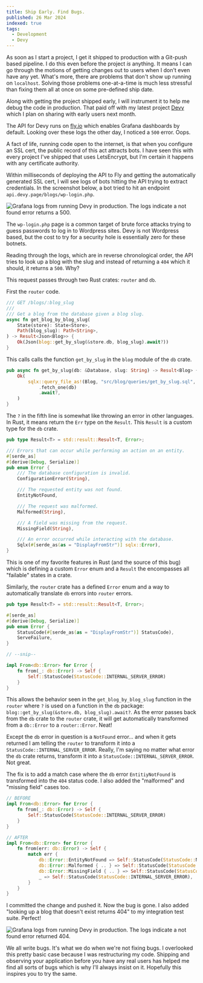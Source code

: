 ```yaml
---
title: Ship Early. Find Bugs.
published: 26 Mar 2024
indexed: true
tags:
  - Development
  - Devy
---
```



As soon as I start a project, I get it shipped to production with a Git-push based pipeline. I do this even before the project _is_ anything. It means I can go through the motions of getting changes out to users when I don't even have any yet. What's more, there are problems that don't show up running on `localhost`. Solving those problems one-at-a-time is much less stressful than fixing them all at once on some pre-defined ship date.

Along with getting the project shipped early, I will instrument it to help me debug the code in production. That paid off with my latest project [Devy](https://devy.page) which I plan on sharing with early users next month.

The API for Devy runs on [fly.io](https://fly.io) which enables Grafana dashboards by default. Looking over these logs the other day, I noticed a `500` error. Oops.

A fact of life, running code open to the internet, is that when you configure an SSL cert, the public record of this act attracts bots. I have seen this with every project I've shipped that uses LetsEncrypt, but I'm certain it happens with any certificate authority.

Within milliseconds of deploying the API to Fly and getting the automatically generated SSL cert, I will see logs of bots hitting the API trying to extract credentials. In the screenshot below, a bot tried to hit an endpoint `api.devy.page/blogs/wp-login.php`.

<Image src={Logs} alt="Grafana logs from running Devy in production. The logs indicate a not found error returns a 500." class="object-cover rounded-md mb-4"/>

The `wp-login.php` page is a common target of brute force attacks trying to guess passwords to log in to Wordpress sites. Devy is not Wordpress based, but the cost to try for a security hole is essentially zero for these botnets.

Reading through the logs, which are in reverse chronological order, the API tries to look up a blog with the slug and instead of returning a `404` which it should, it returns a `500`. Why?

This request passes through two Rust crates: `router` and `db`.

First the `router` code.

```rust
/// GET /blogs/:blog_slug
///
/// Get a blog from the database given a blog slug.
async fn get_blog_by_blog_slug(
    State(store): State<Store>,
    Path(blog_slug): Path<String>,
) -> Result<Json<Blog>> {
    Ok(Json(blog::get_by_slug(&store.db, blog_slug).await?))
}
```

This calls calls the function `get_by_slug` in the `blog` module of the `db` crate.

```rust
pub async fn get_by_slug(db: &Database, slug: String) -> Result<Blog> {
    Ok(
        sqlx::query_file_as!(Blog, "src/blog/queries/get_by_slug.sql", slug)
            .fetch_one(db)
            .await?,
    )
}
```

The `?` in the fifth line is somewhat like throwing an error in other languages. In Rust, it means return the `Err` type on the `Result`. This `Result` is a custom type for the `db` crate.

```rust
pub type Result<T> = std::result::Result<T, Error>;

/// Errors that can occur while performing an action on an entity.
#[serde_as]
#[derive(Debug, Serialize)]
pub enum Error {
    /// The database configuration is invalid.
    ConfigurationError(String),

    /// The requested entity was not found.
    EntityNotFound,

    /// The request was malformed.
    Malformed(String),

    /// A field was missing from the request.
    MissingField(String),

    /// An error occurred while interacting with the database.
    Sqlx(#[serde_as(as = "DisplayFromStr")] sqlx::Error),
}
```

This is one of my favorite features in Rust (and the source of this bug) which is defining a custom `Error` enum and a `Result` the encompasses all "failable" states in a crate.

Similarly, the `router` crate has a defined `Error` enum and a way to automatically translate `db` errors into `router` errors.

```rust
pub type Result<T> = std::result::Result<T, Error>;

#[serde_as]
#[derive(Debug, Serialize)]
pub enum Error {
    StatusCode(#[serde_as(as = "DisplayFromStr")] StatusCode),
    ServeFailure,
}

// --snip--

impl From<db::Error> for Error {
    fn from(_: db::Error) -> Self {
        Self::StatusCode(StatusCode::INTERNAL_SERVER_ERROR)
    }
}
```

This allows the behavior seen in the `get_blog_by_blog_slug` function in the `router` where `?` is used on a function in the `db` package: `blog::get_by_slug(&store.db, blog_slug).await?`. As the error passes back from the `db` crate to the `router` crate, it will get automatically transformed from a `db::Error` to a `router::Error`. Neat!

Except the `db` error in question is a `NotFound` error... and when it gets returned I am telling the `router` to transform it into a `StatusCode::INTERNAL_SERVER_ERROR`. Really, I'm saying no matter what error the `db` crate returns, transform it into a `StatusCode::INTERNAL_SERVER_ERROR`. Not great.

The fix is to add a match case where the `db` error `EntitiyNotFound` is transformed into the `404` status code. I also added the "malformed" and "missing field" cases too.

```rust
// BEFORE
impl From<db::Error> for Error {
    fn from(_: db::Error) -> Self {
        Self::StatusCode(StatusCode::INTERNAL_SERVER_ERROR)
    }
}

// AFTER
impl From<db::Error> for Error {
    fn from(err: db::Error) -> Self {
        match err {
            db::Error::EntityNotFound => Self::StatusCode(StatusCode::NOT_FOUND),
            db::Error::Malformed { .. } => Self::StatusCode(StatusCode::BAD_REQUEST),
            db::Error::MissingField { .. } => Self::StatusCode(StatusCode::BAD_REQUEST),
            _ => Self::StatusCode(StatusCode::INTERNAL_SERVER_ERROR),
        }
    }
}
```

I committed the change and pushed it. Now the bug is gone. I also added "looking up a blog that doesn't exist returns 404" to my integration test suite. Perfect!

<Image src={LogsFixed} alt="Grafana logs from running Devy in production. The logs indicate a not found error returned 404." class="object-cover rounded-md mb-4"/>

We all write bugs. It's what we do when we're not fixing bugs. I overlooked this pretty basic case because I was restructuring my code. Shipping and observing your application before you have any real users has helped me find all sorts of bugs which is why I'll always insist on it. Hopefully this inspires you to try the same.
